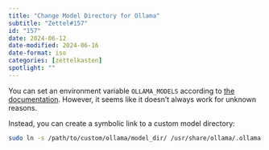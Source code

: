 ```yaml
---
title: "Change Model Directory for Ollama"
subtitle: "Zettel#157"
id: "157"
date: 2024-06-12
date-modified: 2024-06-16
date-format: iso
categories: [zettelkasten]
spotlight: ""
---
```

You can set an environment variable `OLLAMA_MODELS` according to [the documentation](https://github.com/ollama/ollama/blob/main/docs/faq.md#where-are-models-stored). However, it seems like it doesn't always work for unknown reasons.

Instead, you can create a symbolic link to a custom model directory:

```bash
sudo ln -s /path/to/custom/ollama/model_dir/ /usr/share/ollama/.ollama
```
